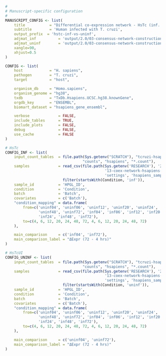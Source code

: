 ```r
#
# Manuscript-specific configuration
#
MANUSCRIPT_CONFIG <- list(
    title           = "Differential co-expression network - HsTc (inf. vs. uninf)", 
    subtitle        = 'Human infected with T. cruzi',
    output_prefix  = 'hstc-inf-vs-uninf',
    adjmat_inf          = 'output/2.0/03-consensus-network-construction/data/adjmat_hstc-inf.rda',
    adjmat_uninf        = 'output/2.0/03-consensus-network-construction/data/adjmat_hstc-uninf.rda',
    xangle=90,
    xhjust=0.5
)

CONFIG <- list(
    host            = "H. sapiens",
    pathogen        = "T. cruzi",
    target          = "host",

    organism_db     = "Homo.sapiens",
    organism_genome = "hg38",
    txdb            = "TxDb.Hsapiens.UCSC.hg38.knownGene",
    orgdb_key       = "ENSEMBL",
    biomart_dataset = "hsapiens_gene_ensembl",

    verbose             = FALSE,
    include_tables      = TRUE,
    include_plots       = FALSE,
    debug               = FALSE,
    use_cache           = FALSE
)

# HsTc
CONFIG_INF <- list(
    input_count_tables  = file.path(Sys.getenv("SCRATCH"), "tcruzi-hsapiens",
                                   "counts", "hsapiens", "*.count"),
    samples             = read_csv(file.path(Sys.getenv('RESEARCH'), '2015',
                                             '13-coex-network-hsapiens-infected-with-tcruzi',
                                             'settings', 'hsapiens_samples.csv')) %>%
                          filter(startsWith(Condition, 'inf')),
    sample_id           = 'HPGL_ID',
    condition           = 'Condition',
    batch               = 'Batch',
    covariates          = c('Batch'),
    "condition_mapping" = data.frame(
        from=c('uninf04', 'uninf06', 'uninf12', 'uninf20', 'uninf24',
               'uninf48', 'uninf72', 'inf04', 'inf06', 'inf12', 'inf20',
               'inf24', 'inf48', 'inf72'),
        to=c(4, 6, 12, 20, 24, 48, 72, 4, 6, 12, 20, 24, 48, 72)
    ),

    main_comparison     = c('inf04', 'inf72'),
    main_comparison_label = "ΔExpr (72 - 4 hrs)"
)

# HsTcUI
CONFIG_UNINF <- list(
    input_count_tables  = file.path(Sys.getenv("SCRATCH"), "tcruzi-hsapiens",
                                   "counts", "hsapiens", "*.count"),
    samples             = read_csv(file.path(Sys.getenv('RESEARCH'), '2015',
                                             '13-coex-network-hsapiens-infected-with-tcruzi',
                                             'settings', 'hsapiens_samples.csv')) %>%
                          filter(startsWith(Condition, 'uninf')),
    sample_id           = 'HPGL_ID',
    condition           = 'Condition',
    batch               = 'Batch',
    covariates          = c('Batch'),
    "condition_mapping" = data.frame(
        from=c('uninf04', 'uninf06', 'uninf12', 'uninf20', 'uninf24',
               'uninf48', 'uninf72', 'inf04', 'inf06', 'inf12', 'inf20',
               'inf24', 'inf48', 'inf72'),
        to=c(4, 6, 12, 20, 24, 48, 72, 4, 6, 12, 20, 24, 48, 72)
    ),

    main_comparison     = c('uninf04', 'uninf72'),
    main_comparison_label = "ΔExpr (72 - 4 hrs)"
)
```
